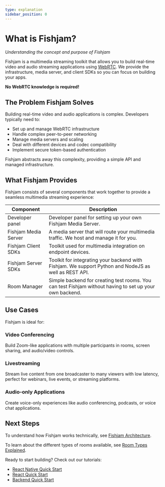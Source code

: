 ```yaml
---
type: explanation
sidebar_position: 0
---
```


# What is Fishjam?

_Understanding the concept and purpose of Fishjam_

Fishjam is a multimedia streaming toolkit that allows you to build real-time video and audio streaming applications using [WebRTC](https://developer.mozilla.org/en-US/docs/Web/API/WebRTC_API).
We provide the infrastructure, media server, and client SDKs so you can focus on building your apps.

**No WebRTC knowledge is required!**

## The Problem Fishjam Solves

Building real-time video and audio applications is complex. Developers typically need to:

- Set up and manage WebRTC infrastructure
- Handle complex peer-to-peer networking
- Manage media servers and scaling
- Deal with different devices and codec compatibility
- Implement secure token-based authentication

Fishjam abstracts away this complexity, providing a simple API and managed infrastructure.

## What Fishjam Provides

Fishjam consists of several components that work together to provide a seamless multimedia streaming experience:

| Component            | Description                                                                                             |
| -------------------- | ------------------------------------------------------------------------------------------------------- |
| Developer panel      | Developer panel for setting up your own Fishjam Media Server.                                           |
| Fishjam Media Server | A media server that will route your multimedia traffic. We host and manage it for you.                  |
| Fishjam Client SDKs  | Toolkit used for multimedia integration on endpoint devices.                                            |
| Fishjam Server SDKs  | Toolkit for integrating your backend with Fishjam. We support Python and NodeJS as well as REST API.    |
| Room Manager         | Simple backend for creating test rooms. You can test Fishjam without having to set up your own backend. |

## Use Cases

Fishjam is ideal for:

### Video Conferencing

Build Zoom-like applications with multiple participants in rooms, screen sharing, and audio/video controls.

### Livestreaming

Stream live content from one broadcaster to many viewers with low latency, perfect for webinars, live events, or streaming platforms.

### Audio-only Applications

Create voice-only experiences like audio conferencing, podcasts, or voice chat applications.

## Next Steps

To understand how Fishjam works technically, see [Fishjam Architecture](/explanation/architecture).

To learn about the different types of rooms available, see [Room Types Explained](/explanation/room-types).

Ready to start building? Check out our tutorials:

- [React Native Quick Start](/tutorials/react-native-quick-start)
- [React Quick Start](/tutorials/react-quick-start)
- [Backend Quick Start](/tutorials/backend-quick-start)
